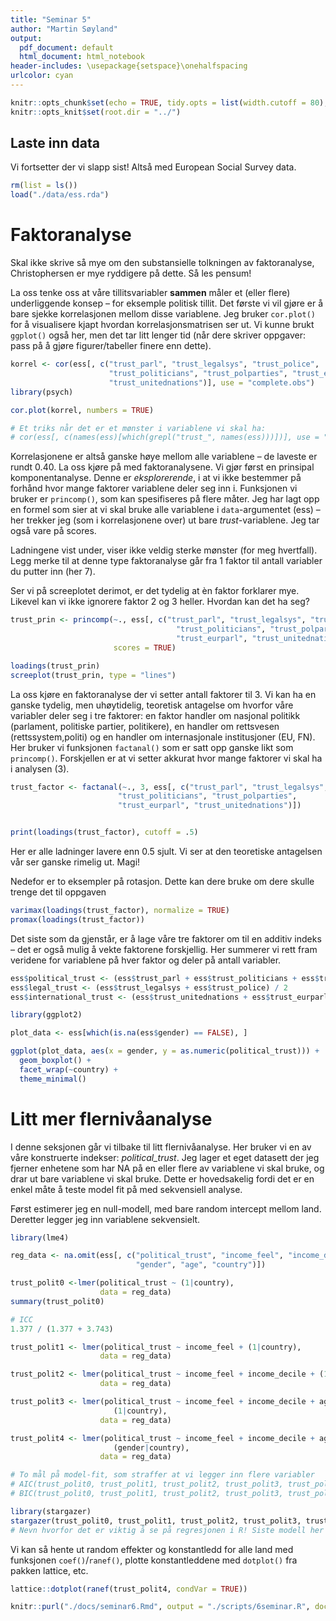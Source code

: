 ```yaml
---
title: "Seminar 5"
author: "Martin Søyland"
output:
  pdf_document: default
  html_document: html_notebook
header-includes: \usepackage{setspace}\onehalfspacing
urlcolor: cyan
---
```


```r
knitr::opts_chunk$set(echo = TRUE, tidy.opts = list(width.cutoff = 80), tidy = FALSE)
knitr::opts_knit$set(root.dir = "../")
```

## Laste inn data
Vi fortsetter der vi slapp sist! Altså med European Social Survey data.

```r
rm(list = ls())
load("./data/ess.rda")
```

# Faktoranalyse

Skal ikke skrive så mye om den substansielle tolkningen av faktoranalyse, Christophersen er mye ryddigere på dette. Så les pensum!

La oss tenke oss at våre tillitsvariabler **sammen** måler et (eller flere) underliggende konsep -- for eksemple politisk tillit. Det første vi vil gjøre er å bare sjekke korrelasjonen mellom disse variablene. Jeg bruker `cor.plot()` for å visualisere kjapt hvordan korrelasjonsmatrisen ser ut. Vi kunne brukt `ggplot()` også her, men det tar litt lenger tid (når dere skriver oppgaver: pass på å gjøre figurer/tabeller finere enn dette).

```r

korrel <- cor(ess[, c("trust_parl", "trust_legalsys", "trust_police", 
                      "trust_politicians", "trust_polparties", "trust_eurparl",
                      "trust_unitednations")], use = "complete.obs")
library(psych)

cor.plot(korrel, numbers = TRUE)

# Et triks når det er et mønster i variablene vi skal ha:
# cor(ess[, c(names(ess)[which(grepl("trust_", names(ess)))])], use = "complete.obs")

```

Korrelasjonene er altså ganske høye mellom alle variablene -- de laveste er rundt 0.40. La oss kjøre på med faktoranalysene. Vi gjør først en prinsipal komponentanalyse. Denne er *eksplorerende*, i at vi ikke bestemmer på forhånd hvor mange faktorer variablene deler seg inn i. Funksjonen vi bruker er `princomp()`, som kan spesifiseres på flere måter. Jeg har lagt opp en formel som sier at vi skal bruke alle variablene i `data`-argumentet (ess) -- her trekker jeg (som i korrelasjonene over) ut bare *trust*-variablene. Jeg tar også vare på scores.

Ladningene vist under, viser ikke veldig sterke mønster (for meg hvertfall). Legg merke til at denne type faktoranalyse går fra 1 faktor til antall variabler du putter inn (her 7). 

Ser vi på screeplotet derimot, er det tydelig at èn faktor forklarer mye. Likevel kan vi ikke ignorere faktor 2 og 3 heller. Hvordan kan det ha seg?

```r

trust_prin <- princomp(~., ess[, c("trust_parl", "trust_legalsys", "trust_police", 
                                     "trust_politicians", "trust_polparties", 
                                     "trust_eurparl", "trust_unitednations")],
                       scores = TRUE)

loadings(trust_prin)
screeplot(trust_prin, type = "lines")

```

La oss kjøre en faktoranalyse der vi setter antall faktorer til 3. Vi kan ha en ganske tydelig, men uhøytidelig, teoretisk antagelse om hvorfor våre variabler deler seg i tre faktorer: en faktor handler om nasjonal politikk (parlament, politiske partier, politikere), en handler om rettsvesen (rettssystem,politi) og en handler om internasjonale institusjoner (EU, FN). Her bruker vi funksjonen `factanal()` som er satt opp ganske likt som `princomp()`. Forskjellen er at vi setter akkurat hvor mange faktorer vi skal ha i analysen (3). 

```r

trust_factor <- factanal(~., 3, ess[, c("trust_parl", "trust_legalsys", "trust_police", 
                        "trust_politicians", "trust_polparties", 
                        "trust_eurparl", "trust_unitednations")])


print(loadings(trust_factor), cutoff = .5)

```
Her er alle ladninger lavere enn 0.5 sjult. Vi ser at den teoretiske antagelsen vår ser ganske rimelig ut. Magi!

Nedefor er to eksempler på rotasjon. Dette kan dere bruke om dere skulle trenge det til oppgaven

```r
varimax(loadings(trust_factor), normalize = TRUE)
promax(loadings(trust_factor))

```

Det siste som da gjenstår, er å lage våre tre faktorer om til en additiv indeks -- det er også mulig å vekte faktorene forskjellig. Her summerer vi rett fram veridene for variablene på hver faktor og deler på antall variabler.

```r

ess$political_trust <- (ess$trust_parl + ess$trust_politicians + ess$trust_polparties) / 3
ess$legal_trust <- (ess$trust_legalsys + ess$trust_police) / 2
ess$international_trust <- (ess$trust_unitednations + ess$trust_eurparl) / 2

```

```r

library(ggplot2)

plot_data <- ess[which(is.na(ess$gender) == FALSE), ]

ggplot(plot_data, aes(x = gender, y = as.numeric(political_trust))) + 
  geom_boxplot() +
  facet_wrap(~country) +
  theme_minimal()

```


# Litt mer flernivåanalyse

I denne seksjonen går vi tilbake til litt flernivåanalyse. Her bruker vi en av våre konstruerte indekser: *political_trust*. Jeg lager et eget datasett der jeg fjerner enhetene som har NA på en eller flere av variablene vi skal bruke, og drar ut bare variablene vi skal bruke. Dette er hovedsakelig fordi det er en enkel måte å teste model fit på med sekvensiell analyse.

Først estimerer jeg en null-modell, med bare random intercept mellom land. Deretter legger jeg inn variablene sekvensielt.

```r
library(lme4)

reg_data <- na.omit(ess[, c("political_trust", "income_feel", "income_decile",
                            "gender", "age", "country")])

trust_polit0 <-lmer(political_trust ~ (1|country),
                    data = reg_data)
summary(trust_polit0)

# ICC
1.377 / (1.377 + 3.743)

trust_polit1 <- lmer(political_trust ~ income_feel + (1|country),
                    data = reg_data)

trust_polit2 <- lmer(political_trust ~ income_feel + income_decile + (1|country),
                    data = reg_data)

trust_polit3 <- lmer(political_trust ~ income_feel + income_decile + age + gender + 
                       (1|country),
                    data = reg_data)

trust_polit4 <- lmer(political_trust ~ income_feel + income_decile + age + gender + 
                       (gender|country),
                    data = reg_data)

# To mål på model-fit, som straffer at vi legger inn flere variabler
# AIC(trust_polit0, trust_polit1, trust_polit2, trust_polit3, trust_polit4)
# BIC(trust_polit0, trust_polit1, trust_polit2, trust_polit3, trust_polit4)

```



```r
library(stargazer)
stargazer(trust_polit0, trust_polit1, trust_polit2, trust_polit3, trust_polit4, header = FALSE)
# Nevn hvorfor det er viktig å se på regresjonen i R! Siste modell her gir ingen indikasjon om at vi har brukt random slope på gender.
```


Vi kan så hente ut random effekter og konstantledd for alle land med funksjonen `coef()`/`ranef()`, plotte konstantleddene med `dotplot()` fra pakken lattice, etc. 

```r
lattice::dotplot(ranef(trust_polit4, condVar = TRUE))
```

```r
knitr::purl("./docs/seminar6.Rmd", output = "./scripts/6seminar.R", documentation = 2)

```